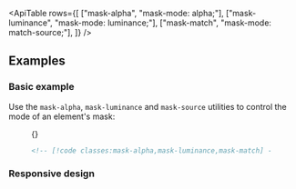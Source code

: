 

<ApiTable
  rows={[
    ["mask-alpha", "mask-mode: alpha;"],
    ["mask-luminance", "mask-mode: luminance;"],
    ["mask-match", "mask-mode: match-source;"],
  ]}
/>

## Examples

### Basic example

Use the `mask-alpha`, `mask-luminance` and `mask-source` utilities to control the mode of an element's mask:

<Figure>

<Example>{}</Example>

```html
<!-- [!code classes:mask-alpha,mask-luminance,mask-match] -->
```

</Figure>

### Responsive design

<ResponsiveDesign property="mask-mode" defaultClass="mask-alpha" featuredClass="mask-luminance" />

